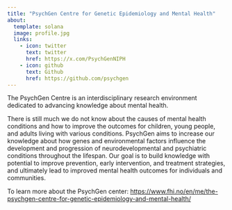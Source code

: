 ```yaml
---
title: "PsychGen Centre for Genetic Epidemiology and Mental Health"
about:
  template: solana
  image: profile.jpg
  links:
    - icon: twitter
      text: twitter
      href: https://x.com/PsychGenNIPH
    - icon: github
      text: Github
      href: https://github.com/psychgen
---
```


The PsychGen Centre is an interdisciplinary research environment dedicated to advancing knowledge about mental health.

There is still much we do not know about the causes of mental health conditions and how to improve the outcomes for children, young people, and adults living with various conditions. PsychGen aims to increase our knowledge about how genes and environmental factors influence the development and progression of neurodevelopmental and psychiatric conditions throughout the lifespan. Our goal is to build knowledge with potential to improve prevention, early intervention, and treatment strategies, and ultimately lead to improved mental health outcomes for individuals and communities.

To learn more about the PsychGen center: <https://www.fhi.no/en/me/the-psychgen-centre-for-genetic-epidemiology-and-mental-health/>
